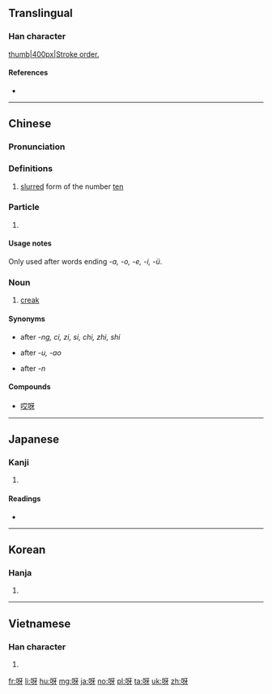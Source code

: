 ==Translingual==

===Han character===
[[image:呀-bw.png|thumb|400px|Stroke order.]]
{{Han char|rn=30|rad=口|as=04|sn=7|four=61040|canj=RMVH|ids=⿰口牙}}

====References====
* {{Han ref|kx=0180.080|dkj=03383|dj=0398.060|hdz=10587.120|uh=5440|ud=21568|bh=A772|bd=42866}}

----

==Chinese==
{{zh-forms}}

===Pronunciation===
{{zh-pron
|m=yā
|c=aa1,aa3,aa6
|mc=y
|oc=y
|ma=zh-yā.ogg
|cat=part,n,num
}}

===Definitions===
# {{lb|zh|Cantonese}} [[slur]]red form of the number [[ten]]

===Particle===
{{cmn-part|ts|pin=yā|pint=ya1}}

# {{non-gloss definition|sentence-final particle, Equivalent of {{zh-l|啊|a}}.}}

====Usage notes====
Only used after words ending ''-a, -o, -e, -i, -ü''.

===Noun===
{{zh-noun|ts|pin=yā|pint=ya1}}

# {{context|onomatopoeia|lang=cmn}} [[creak]]

====Synonyms====
* {{zh-l|啊}} after ''-ng, ci, zi, si, chi, zhi, shi''
* {{zh-l|哇}} after ''-u, -ao''
* {{zh-l|哪}} after ''-n''

====Compounds====
* [[哎呀]]

----

==Japanese==

===Kanji===
{{ja-kanji|grade=|rs=口04}}

# {{defn|lang=ja|sort=口04}}

====Readings====
* {{ja-readings|on=[[が]] (ga), [[か]] (ka)|kun=[[あ]] (a), [[あつ]] (atsu)}}

----

==Korean==

===Hanja===
{{ko-hanja|hangeul=하|rv=ha|mr=ha}}

# {{defn|lang=ko|sort=口04}}

----

==Vietnamese==

===Han character===
{{vi-hantu|[[nhá]], [[nha]]|rs=口04}}

# {{defn|lang=vi|sort=口04}}

[[fr:呀]]
[[li:呀]]
[[hu:呀]]
[[mg:呀]]
[[ja:呀]]
[[no:呀]]
[[pl:呀]]
[[ta:呀]]
[[uk:呀]]
[[zh:呀]]